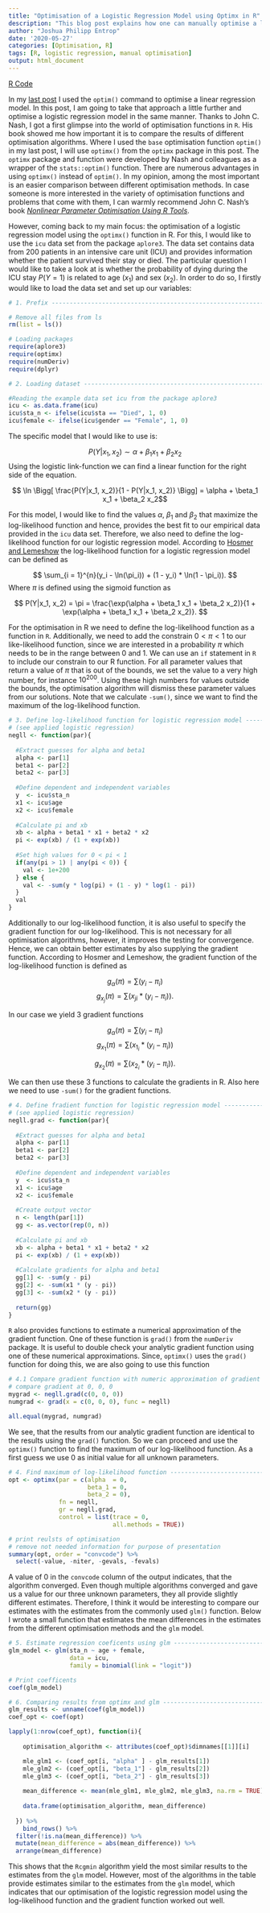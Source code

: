 ```yaml
---
title: "Optimisation of a Logistic Regression Model using Optimx in R"
description: "This blog post explains how one can manually optimise a logistic regression model using a maximum likelihood estimation (MLE) method in R without the use pre-defined functions."
author: "Joshua Philipp Entrop"
date: '2020-05-27'
categories: [Optimisation, R]
tags: [R, logistic regression, manual optimisation]
output: html_document
---
```


[R Code](https://www.joshua-entrop.com/rcode/optim_logit_reg.txt){.btn .btn-outline-primary .btn role="button"}

In my <a href="https://www.joshua-entrop.com/post/optim_linear_reg.html">last post</a> I used the `optim()` command to optimise a linear regression model. In this post, I am going to take that approach a little further and optimise a logistic regression model in the same manner. Thanks to John C. Nash, I got a first glimpse into the world of optimisation functions in `R`. His book showed me how important it is to compare the results of different optimisation algorithms. Where I used the `base` optimisation function `optim()` in my last post, I will use `optimx()` from the `optimx` package in this post. The `optimx` package and function were developed by Nash and colleagues as a wrapper of the `stats::optim()` function. There are numerous advantages in using `optimx()` instead of `optim()`. In my opinion, among the most important is an easier comparison between different optimisation methods. In case someone is more interested in the variety of optimisation functions and problems that come with them, I can warmly recommend John C. Nash's book <a href="https://www.wiley.com/en-us/Nonlinear+Parameter+Optimization+Using+R+Tools-p-9781118569283"><i>Nonlinear Parameter Optimisation Using R Tools</i></a>.

However, coming back to my main focus: the optimisation of a logistic regression model using the `optimx()` function in R. For this, I would like to use the `icu` data set from the package `aplore3`. The data set contains data from 200 patients in an intensive care unit (ICU) and provides information whether the patient survived their stay or died. The particular question I would like to take a look at is whether the probability of dying during the ICU stay $P(Y = 1)$ is related to age $(x_1)$ and sex $(x_2)$. In order to do so, I firstly would like to load the data set and set up our variables:

```R
# 1. Prefix -------------------------------------------------------------------

# Remove all files from ls
rm(list = ls())

# Loading packages
require(aplore3)
require(optimx)
require(numDeriv)
require(dplyr)

# 2. Loading dataset ----------------------------------------------------------

#Reading the example data set icu from the package aplore3
icu <- as.data.frame(icu)
icu$sta_n <- ifelse(icu$sta == "Died", 1, 0)
icu$female <- ifelse(icu$gender == "Female", 1, 0)
```

The specific model that I would like to use is:

$$ P(Y|x_1, x_2) \sim \alpha + \beta_1  x_1 + \beta_2  x_2$$ Using the logistic link-function we can find a linear function for the right side of the equation.

$$ \ln \Bigg[ \frac{P(Y|x_1, x_2)}{1 - P(Y|x_1, x_2)} \Bigg] = \alpha + \beta_1  x_1 + \beta_2  x_2$$

For this model, I would like to find the values $\alpha$, $\beta_1$ and $\beta_2$ that maximize the log-likelihood function and hence, provides the best fit to our empirical data provided in the `icu` data set. Therefore, we also need to define the log-likelihood function for our logistic regression model. According to <a href="https://www.wiley.com/en-us/Applied+Logistic+Regression%2C+3rd+Edition-p-9780470582473">Hosmer and Lemeshow</a> the log-likelihood function for a logistic regression model can be defined as

$$ \sum_{i = 1}^{n}(y_i - \ln(\pi_i)) + (1 - y_i) * \ln(1 - \pi_i)). $$ Where $\pi$ is defined using the sigmoid function as

$$ P(Y|x_1, x_2) = \pi = \frac{\exp(\alpha + \beta_1  x_1 + \beta_2  x_2)}{1 + \exp(\alpha + \beta_1  x_1 + \beta_2  x_2)}. $$

For the optimisation in R we need to define the log-likelihood function as a function in `R`. Additionally, we need to add the constrain $0 < \pi < 1$ to our like-likelihood function, since we are interested in a probability $\pi$ which needs to be in the range between $0$ and $1$. We can use an `if` statement in `R` to include our constrain to our R function. For all parameter values that return a value of $\pi$ that is out of the bounds, we set the value to a very high number, for instance $10^{200}$. Using these high numbers for values outside the bounds, the optimisation algorithm will dismiss these parameter values from our solutions. Note that we calculate `-sum()`, since we want to find the maximum of the log-likelihood function.

```R
# 3. Define log-likelihood function for logistic regression model -------------
# (see applied logistic regression)
negll <- function(par){
  
  #Extract guesses for alpha and beta1
  alpha <- par[1]
  beta1 <- par[2]
  beta2 <- par[3]
  
  #Define dependent and independent variables
  y  <- icu$sta_n
  x1 <- icu$age
  x2 <- icu$female
  
  #Calculate pi and xb
  xb <- alpha + beta1 * x1 + beta2 * x2
  pi <- exp(xb) / (1 + exp(xb))
  
  #Set high values for 0 < pi < 1
  if(any(pi > 1) | any(pi < 0)) {
    val <- 1e+200
  } else {
    val <- -sum(y * log(pi) + (1 - y) * log(1 - pi))
  }
  val
}
```

Additionally to our log-likelihood function, it is also useful to specify the gradient function for our log-likelihood. This is not necessary for all optimisation algorithms, however, it improves the testing for convergence. Hence, we can obtain better estimates by also supplying the gradient function. According to Hosmer and Lemeshow, the gradient function of the log-likelihood function is defined as

$$
g_\alpha(\pi) = \sum(y_i - \pi_i)
$$ $$
g_{x_j}(\pi) = \sum(x_{ji} * (y_i - \pi_i)).
$$

In our case we yield 3 gradient functions

$$
g_\alpha(\pi) = \sum(y_i - \pi_i)
$$ $$
g_{x_1}(\pi) = \sum(x_{1_i} * (y_i - \pi_i))
$$

$$
g_{x_2}(\pi) = \sum(x_{2_i} * (y_i - \pi_i)).
$$

We can then use these 3 functions to calculate the gradients in R. Also here we need to use `-sum()` for the gradient functions.

```R
# 4. Define fradient function for logistic regression model -------------------
# (see applied logistic regression)
negll.grad <- function(par){
  
  #Extract guesses for alpha and beta1
  alpha <- par[1]
  beta1 <- par[2]
  beta2 <- par[3]
  
  #Define dependent and independent variables
  y  <- icu$sta_n
  x1 <- icu$age
  x2 <- icu$female
  
  #Create output vector
  n <- length(par[1])
  gg <- as.vector(rep(0, n))
  
  #Calculate pi and xb
  xb <- alpha + beta1 * x1 + beta2 * x2
  pi <- exp(xb) / (1 + exp(xb))
  
  #Calculate gradients for alpha and beta1
  gg[1] <- -sum(y - pi)
  gg[2] <- -sum(x1 * (y - pi))
  gg[3] <- -sum(x2 * (y - pi))
  
  return(gg)
}
```

`R` also provides functions to estimate a numerical approximation of the gradient function. One of these function is `grad()` from the `numDeriv` package. It is useful to double check your analytic gradient function using one of these numerical approximations. Since, `optimx()` uses the `grad()` function for doing this, we are also going to use this function

```R
# 4.1 Compare gradient function with numeric approximation of gradient ========
# compare gradient at 0, 0, 0
mygrad <- negll.grad(c(0, 0, 0))
numgrad <- grad(x = c(0, 0, 0), func = negll)

all.equal(mygrad, numgrad)
```

We see, that the results from our analytic gradient function are identical to the results using the `grad()` function. So we can proceed and use the `optimx()` function to find the maximum of our log-likelihood function. As a first guess we use $0$ as initial value for all unknown parameters.

```R
# 4. Find maximum of log-likelihood function ----------------------------------
opt <- optimx(par = c(alpha  = 0,
                      beta_1 = 0, 
                      beta_2 = 0), 
              fn = negll, 
              gr = negll.grad, 
              control = list(trace = 0, 
                             all.methods = TRUE))

# print reulsts of optimisation
# remove not needed information for purpose of presentation 
summary(opt, order = "convcode") %>% 
  select(-value, -niter, -gevals, -fevals)
```

A value of $0$ in the `convcode` column of the output indicates, that the algorithm converged. Even though multiple algorithms converged and gave us a value for our three unknown parameters, they all provide slightly different estimates. Therefore, I think it would be interesting to compare our estimates with the estimates from the commonly used `glm()` function. Below I wrote a small function that estimates the mean differences in the estimates from the different optimisation methods and the `glm` model.

```R
# 5. Estimate regression coeficents using glm ---------------------------------
glm_model <- glm(sta_n ~ age + female, 
                 data = icu,
                 family = binomial(link = "logit"))

# Print coefficents
coef(glm_model)
```

```R
# 6. Comparing results from optimx and glm ------------------------------------
glm_results <- unname(coef(glm_model))
coef_opt <- coef(opt)

lapply(1:nrow(coef_opt), function(i){
    
    optimisation_algorithm <- attributes(coef_opt)$dimnames[[1]][i]

    mle_glm1 <- (coef_opt[i, "alpha" ] - glm_results[1])
    mle_glm2 <- (coef_opt[i, "beta_1"] - glm_results[2])
    mle_glm3 <- (coef_opt[i, "beta_2"] - glm_results[3])
    
    mean_difference <- mean(mle_glm1, mle_glm2, mle_glm3, na.rm = TRUE)
    
    data.frame(optimisation_algorithm, mean_difference)
    
  }) %>% 
    bind_rows() %>% 
  filter(!is.na(mean_difference)) %>% 
  mutate(mean_difference = abs(mean_difference)) %>% 
  arrange(mean_difference)
```

This shows that the `Rcgmin` algorithm yield the most similar results to the estimates from the `glm` model. However, most of the algorithms in the table provide estimates similar to the estimates from the `glm` model, which indicates that our optimisation of the logistic regression model using the log-likelihood function and the gradient function worked out well.
